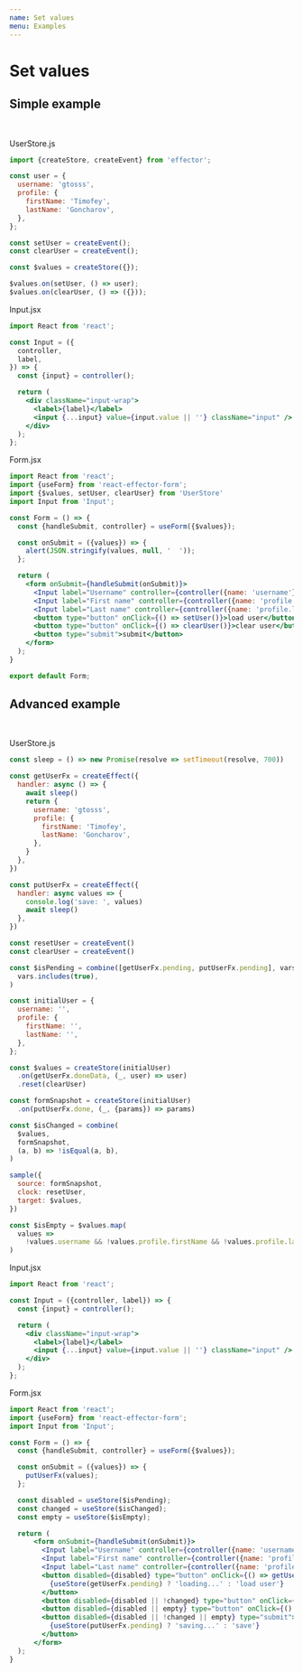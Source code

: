 ```yaml
---
name: Set values
menu: Examples
---
```


# Set values

## Simple example

<Playground>
	<SetValuesSimple />
</Playground>

<br />

UserStore.js
```jsx
import {createStore, createEvent} from 'effector';

const user = {
  username: 'gtosss',
  profile: {
    firstName: 'Timofey',
    lastName: 'Goncharov',
  },
};

const setUser = createEvent();
const clearUser = createEvent();

const $values = createStore({});

$values.on(setUser, () => user);
$values.on(clearUser, () => ({}));
```
Input.jsx
```jsx
import React from 'react';

const Input = ({
  controller,
  label,
}) => {
  const {input} = controller();

  return (
    <div className="input-wrap">
      <label>{label}</label>
      <input {...input} value={input.value || ''} className="input" />
    </div>
  );
};
```

Form.jsx

```jsx
import React from 'react';
import {useForm} from 'react-effector-form';
import {$values, setUser, clearUser} from 'UserStore'
import Input from 'Input';

const Form = () => {
  const {handleSubmit, controller} = useForm({$values});

  const onSubmit = ({values}) => {
    alert(JSON.stringify(values, null, '  '));
  };

  return (
    <form onSubmit={handleSubmit(onSubmit)}>
      <Input label="Username" controller={controller({name: 'username'})} />
      <Input label="First name" controller={controller({name: 'profile.firstName'})} />
      <Input label="Last name" controller={controller({name: 'profile.lastName'})} />
      <button type="button" onClick={() => setUser()}>load user</button>
      <button type="button" onClick={() => clearUser()}>clear user</button>
      <button type="submit">submit</button>
    </form>
  );
}

export default Form;
```

## Advanced example

<Playground>
	<SetValues />
</Playground>

<br />

UserStore.js
```jsx
const sleep = () => new Promise(resolve => setTimeout(resolve, 700))

const getUserFx = createEffect({
  handler: async () => {
    await sleep()
    return {
      username: 'gtosss',
      profile: {
        firstName: 'Timofey',
        lastName: 'Goncharov',
      },
    }
  },
})

const putUserFx = createEffect({
  handler: async values => {
    console.log('save: ', values)
    await sleep()
  },
})

const resetUser = createEvent()
const clearUser = createEvent()

const $isPending = combine([getUserFx.pending, putUserFx.pending], vars =>
  vars.includes(true),
)

const initialUser = {
  username: '',
  profile: {
    firstName: '',
    lastName: '',
  },
};

const $values = createStore(initialUser)
  .on(getUserFx.doneData, (_, user) => user)
  .reset(clearUser)

const formSnapshot = createStore(initialUser)
  .on(putUserFx.done, (_, {params}) => params)

const $isChanged = combine(
  $values,
  formSnapshot,
  (a, b) => !isEqual(a, b),
)

sample({
  source: formSnapshot,
  clock: resetUser,
  target: $values,
})

const $isEmpty = $values.map(
  values =>
    !values.username && !values.profile.firstName && !values.profile.lastName,
)
```

Input.jsx
```jsx
import React from 'react';

const Input = ({controller, label}) => {
  const {input} = controller();

  return (
    <div className="input-wrap">
      <label>{label}</label>
      <input {...input} value={input.value || ''} className="input" />
    </div>
  );
};
```

Form.jsx
```jsx
import React from 'react';
import {useForm} from 'react-effector-form';
import Input from 'Input';

const Form = () => {
  const {handleSubmit, controller} = useForm({$values});

  const onSubmit = ({values}) => {
    putUserFx(values);
  };

  const disabled = useStore($isPending);
  const changed = useStore($isChanged);
  const empty = useStore($isEmpty);

  return (
      <form onSubmit={handleSubmit(onSubmit)}>
        <Input label="Username" controller={controller({name: 'username'})} />
        <Input label="First name" controller={controller({name: 'profile.firstName'})} />
        <Input label="Last name" controller={controller({name: 'profile.lastName'})} />
        <button disabled={disabled} type="button" onClick={() => getUserFx()}>
          {useStore(getUserFx.pending) ? 'loading...' : 'load user'}
        </button>
        <button disabled={disabled || !changed} type="button" onClick={() => resetUser()}>reset</button>
        <button disabled={disabled || empty} type="button" onClick={() => clearUser()}>clear</button>
        <button disabled={disabled || !changed || empty} type="submit">
          {useStore(putUserFx.pending) ? 'saving...' : 'save'}
        </button>
      </form>
  );
}
```



